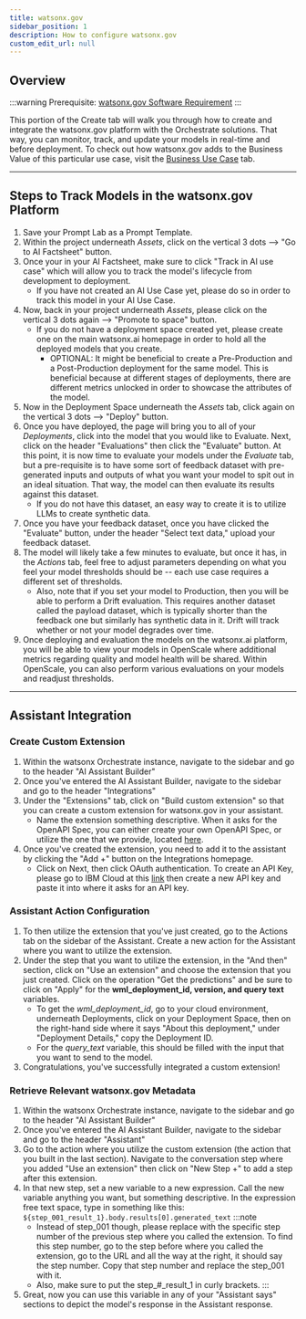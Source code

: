 ```yaml
---
title: watsonx.gov
sidebar_position: 1
description: How to configure watsonx.gov
custom_edit_url: null
---
```


## Overview
:::warning
    Prerequisite: [watsonx.gov Software Requirement](/Prepare/Requirements#governance)
:::

This portion of the Create tab will walk you through how to create and integrate the watsonx.gov platform with the Orchestrate solutions. That way, you can monitor, track, and update your models in real-time and before deployment. To check out how watsonx.gov adds to the Business Value of this particular use case, visit the 
[Business Use Case](/Business%20Overview/Use%20Cases/Governance#overview) tab.

---

## Steps to Track Models in the watsonx.gov Platform

1. Save your Prompt Lab as a Prompt Template.
2. Within the project underneath _Assets_, click on the vertical 3 dots --> "Go to AI Factsheet" button.
3. Once your in your AI Factsheet, make sure to click "Track in AI use case" which will allow you to track the model's lifecycle from development to deployment.
   - If you have not created an AI Use Case yet, please do so in order to track this model in your AI Use Case.
4. Now, back in your project underneath _Assets_, please click on the vertical 3 dots again --> "Promote to space" button.
   - If you do not have a deployment space created yet, please create one on the main watsonx.ai homepage in order to hold all the deployed models that you create.
     - OPTIONAL: It might be beneficial to create a Pre-Production and a Post-Production deployment for the same model. This is beneficial because at different stages of deployments, there are different metrics unlocked in order to showcase the attributes of the model.
5. Now in the Deployment Space underneath the _Assets_ tab, click again on the vertical 3 dots --> "Deploy" button.
6. Once you have deployed, the page will bring you to all of your _Deployments_, click into the model that you would like to Evaluate. Next, click on the header "Evaluations" then click the "Evaluate" button. At this point, it is now time to evaluate your models under the _Evaluate_ tab, but a pre-requisite is to have some sort of feedback dataset with pre-generated inputs and outputs of what you want your model to spit out in an ideal situation. That way, the model can then evaluate its results against this dataset.
   - If you do not have this dataset, an easy way to create it is to utilize LLMs to create synthetic data.
7. Once you have your feedback dataset, once you have clicked the "Evaluate" button, under the header "Select text data," upload your feedback dataset.
8. The model will likely take a few minutes to evaluate, but once it has, in the _Actions_ tab, feel free to adjust parameters depending on what you feel your model thresholds should be -- each use case requires a different set of thresholds.
   - Also, note that if you set your model to Production, then you will be able to perform a Drift evaluation. This requires another dataset called the payload dataset, which is typically shorter than the feedback one but similarly has synthetic data in it. Drift will track whether or not your model degrades over time.
9. Once deploying and evaluation the models on the watsonx.ai platform, you will be able to view your models in OpenScale where additional metrics regarding quality and model health will be shared. Within OpenScale, you can also perform various evaluations on your models and readjust thresholds.

---

## Assistant Integration

### Create Custom Extension

1. Within the watsonx Orchestrate instance, navigate to the sidebar and go to the header "AI Assistant Builder"
2. Once you've entered the AI Assistant Builder, navigate to the sidebar and go to the header "Integrations"
3. Under the "Extensions" tab, click on "Build custom extension" so that you can create a custom extension for watsonx.gov in your assistant.
   - Name the extension something descriptive. When it asks for the OpenAPI Spec, you can either create your own OpenAPI Spec, or utilize the one that we provide, located [here](assets/openAPI_specs/watsonx_Discovery/governance_openapi_spec.json).
4. Once you've created the extension, you need to add it to the assistant by clicking the "Add +" button on the Integrations homepage.
   - Click on Next, then click OAuth authentication. To create an API Key, please go to IBM Cloud at this [link](https://cloud.ibm.com/iam/apikeys) then create a new API key and paste it into where it asks for an API key.

### Assistant Action Configuration

1. To then utilize the extension that you've just created, go to the Actions tab on the sidebar of the Assistant. Create a new action for the Assistant where you want to utilize the extension.
2. Under the step that you want to utilize the extension, in the "And then" section, click on "Use an extension" and choose the extension that you just created. Click on the operation "Get the predictions" and be sure to click on "Apply" for the **wml_deployment_id, version, and query text** variables.
   - To get the _wml_deployment_id_, go to your cloud environment, underneath Deployments, click on your Deployment Space, then on the right-hand side where it says "About this deployment," under "Deployment Details," copy the Deployment ID.
   - For the _query_text_ variable, this should be filled with the input that you want to send to the model.
3. Congratulations, you've successfully integrated a custom extension!

### Retrieve Relevant watsonx.gov Metadata

1. Within the watsonx Orchestrate instance, navigate to the sidebar and go to the header "AI Assistant Builder"
2. Once you've entered the AI Assistant Builder, navigate to the sidebar and go to the header "Assistant"
3. Go to the action where you utilize the custom extension (the action that you built in the last section). Navigate to the conversation step where you added "Use an extension" then click on "New Step +" to add a step after this extension.
4. In that new step, set a new variable to a new expression. Call the new variable anything you want, but something descriptive. In the expression free text space, type in something like this:
   ```${step_001_result_1}.body.results[0].generated_text```
   :::note
   - Instead of step_001 though, please replace with the specific step number of the previous step where you called the extension. To find this step number, go to the step before where you called the extension, go to the URL and all the way at the right, it should say the step number. Copy that step number and replace the step_001 with it.
   - Also, make sure to put the step\_#_result_1 in curly brackets.
   :::
5. Great, now you can use this variable in any of your "Assistant says" sections to depict the model's response in the Assistant response.
